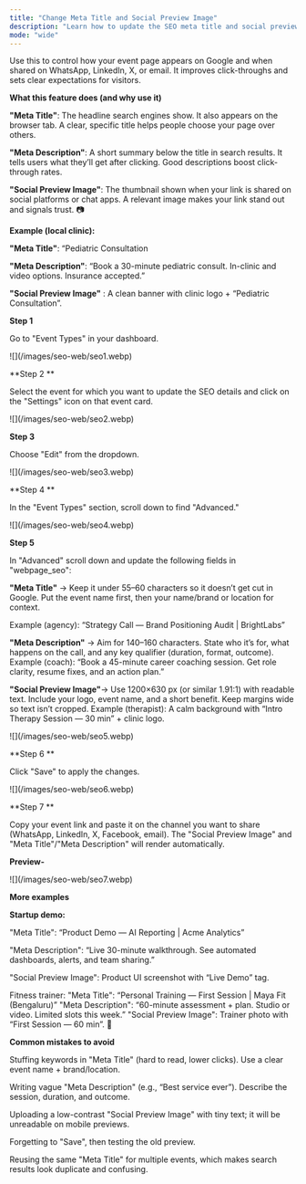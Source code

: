 ```yaml
---
title: "Change Meta Title and Social Preview Image"
description: "Learn how to update the SEO meta title and social preview image for your event booking page."
mode: "wide"
---
```


Use this to control how your event page appears on Google and when shared on WhatsApp, LinkedIn, X, or email. It improves click-throughs and sets clear expectations for visitors. 

**What this feature does (and why use it)**

**"Meta Title"**: The headline search engines show. It also appears on the browser tab. A clear, specific title helps people choose your page over others.

**"Meta Description"**: A short summary below the title in search results. It tells users what they’ll get after clicking. Good descriptions boost click-through rates.

**"Social Preview Image"**: The thumbnail shown when your link is shared on social platforms or chat apps. A relevant image makes your link stand out and signals trust. 📷

**Example (local clinic):**

**"Meta Title"**: “Pediatric Consultation

**"Meta Description"**: “Book a 30-minute pediatric consult. In-clinic and video options. Insurance accepted.”

**"Social Preview Image"** : A clean banner with clinic logo + “Pediatric Consultation”.

**Step 1**

Go to "Event Types" in your dashboard.

<Frame>
  ![](/images/seo-web/seo1.webp)
</Frame>

**Step 2 **

Select the event for which you want to update the SEO details and click on the "Settings" icon on that event card.

<Frame>
  ![](/images/seo-web/seo2.webp)
</Frame>

**Step 3**

Choose "Edit" from the dropdown.

<Frame>
  ![](/images/seo-web/seo3.webp)
</Frame>

**Step 4 **

In the "Event Types" section, scroll down to find "Advanced."

<Frame>
  ![](/images/seo-web/seo4.webp)
</Frame>

**Step 5**

In "Advanced" scroll down and update the following fields in "webpage_seo":

**"Meta Title"** → Keep it under 55–60 characters so it doesn’t get cut in Google. Put the event name first, then your name/brand or location for context.

Example (agency): “Strategy Call — Brand Positioning Audit | BrightLabs”

**"Meta Description"** → Aim for 140–160 characters. State who it’s for, what happens on the call, and any key qualifier (duration, format, outcome). Example (coach): “Book a 45-minute career coaching session. Get role clarity, resume fixes, and an action plan.”

**"Social Preview Image"**→ Use 1200×630 px (or similar 1.91:1) with readable text. Include your logo, event name, and a short benefit. Keep margins wide so text isn’t cropped. Example (therapist): A calm background with “Intro Therapy Session — 30 min” + clinic logo. 

<Frame>
  ![](/images/seo-web/seo5.webp)
</Frame>

**Step 6 **

Click "Save" to apply the changes.

<Frame>
  ![](/images/seo-web/seo6.webp)
</Frame>

**Step 7 **

Copy your event link and paste it on the channel you want to share (WhatsApp, LinkedIn, X, Facebook, email). The "Social Preview Image" and "Meta Title"/"Meta Description" will render automatically.

**Preview-**

<Frame>
  ![](/images/seo-web/seo7.webp)
</Frame>

**More examples**

**Startup demo:** 

"Meta Title": “Product Demo — AI Reporting | Acme Analytics” 

"Meta Description": “Live 30-minute walkthrough. See automated dashboards, alerts, and team sharing.” 

"Social Preview Image": Product UI screenshot with “Live Demo” tag.

Fitness trainer: "Meta Title": “Personal Training — First Session | Maya Fit (Bengaluru)” "Meta Description": “60-minute assessment + plan. Studio or video. Limited slots this week.” "Social Preview Image": Trainer photo with “First Session — 60 min”. 💪

**Common mistakes to avoid**

Stuffing keywords in "Meta Title" (hard to read, lower clicks). Use a clear event name + brand/location.

Writing vague "Meta Description" (e.g., “Best service ever”). Describe the session, duration, and outcome.

Uploading a low-contrast "Social Preview Image" with tiny text; it will be unreadable on mobile previews.

Forgetting to "Save", then testing the old preview.

Reusing the same "Meta Title" for multiple events, which makes search results look duplicate and confusing.